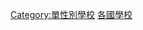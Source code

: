{{Commons category|Single-gender schools by country}}
{{Container category}}

[[Category:單性別學校|Category:單性別學校]]
[[Category:各國學校|]]